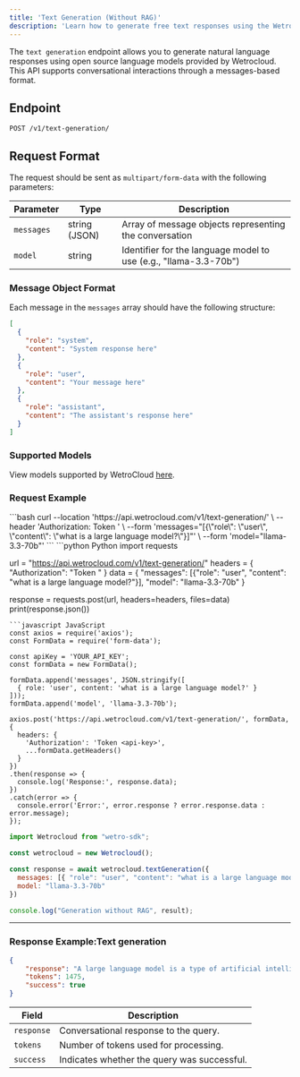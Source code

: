 ```yaml
---
title: 'Text Generation (Without RAG)'
description: 'Learn how to generate free text responses using the Wetrocloud API.'
---
```

The `text generation` endpoint allows you to generate natural language responses using open source language models provided by Wetrocloud. 
This API supports conversational interactions through a messages-based format.

## Endpoint
```
POST /v1/text-generation/
```


## Request Format
The request should be sent as `multipart/form-data` with the following parameters:

| Parameter | Type | Description |
|-----------|------|-------------|
| `messages` | string (JSON) | Array of message objects representing the conversation |
| `model` | string | Identifier for the language model to use (e.g., "llama-3.3-70b") |

### Message Object Format
Each message in the `messages` array should have the following structure:
```json
[
  {
    "role": "system",
    "content": "System response here"
  },
  {
    "role": "user",
    "content": "Your message here"
  },
  {
    "role": "assistant",
    "content": "The assistant's response here"
  }
]
```

### Supported Models
View models supported by WetroCloud [here](/endpoint-explanations/models).

### Request Example
<CodeGroup>
```bash curl
 --location 'https://api.wetrocloud.com/v1/text-generation/' \
  --header 'Authorization: Token <api-key>' \
  --form 'messages="[{\"role\": \"user\", \"content\": \"what is a large language model?\"}]"' \
  --form 'model="llama-3.3-70b"'
```
```python Python
import requests

url = "https://api.wetrocloud.com/v1/text-generation/"
headers = {
    "Authorization": "Token <api-key>"
}
data = {
    "messages": [{"role": "user", "content": "what is a large language model?"}],
    "model": "llama-3.3-70b"
}

response = requests.post(url, headers=headers, files=data)
print(response.json())
```
```javascript JavaScript
const axios = require('axios');
const FormData = require('form-data');

const apiKey = 'YOUR_API_KEY';
const formData = new FormData();

formData.append('messages', JSON.stringify([
  { role: 'user', content: 'what is a large language model?' }
]));
formData.append('model', 'llama-3.3-70b');

axios.post('https://api.wetrocloud.com/v1/text-generation/', formData, {
  headers: {
    'Authorization': 'Token <api-key>',
    ...formData.getHeaders()
  }
})
.then(response => {
  console.log('Response:', response.data);
})
.catch(error => {
  console.error('Error:', error.response ? error.response.data : error.message);
});
```

```javascript NodeJS
import Wetrocloud from "wetro-sdk";

const wetrocloud = new Wetrocloud();

const response = await wetrocloud.textGeneration({
  messages: [{ "role": "user", "content": "what is a large language model?" }],
  model: "llama-3.3-70b"
})

console.log("Generation without RAG", result);
````
</CodeGroup>

---

### Response Example:Text generation

```json
{
    "response": "A large language model is a type of artificial intelligence (AI) designed to process and understand human language. It's a computer program that uses complex algorithms and statistical models to analyze and generate text, often at a scale and sophistication that rivals human language abilities.\n\nLarge language models are typically trained on vast amounts of text data, which can include books, articles, research papers, websites, and more. This training data allows the model to learn patterns, relationships, and structures within language, enabling it to:\n\n1. **Understand context**: Recognize the meaning of words, phrases, and sentences within a given context.\n2. **Generate text**: Produce coherent and natural-sounding text based on a prompt, topic, or style.\n3. **Translate language**: Convert text from one language to another.\n4. **Summarize content**: Distill long pieces of text into concise summaries.\n5. **Answer questions**: Respond to questions and provide relevant information.\n6. **Chat and converse**: Engage in natural-sounding conversations, using context and understanding to respond to questions and statements.\n\nSome key characteristics of large language models include:\n\n* **Scale**: They are trained on massive datasets, often containing billions of words or more.\n* **Depth**: They have many layers of neural networks, which allow them to capture complex patterns and relationships in language.\n* **Generative capabilities**: They can generate text that is often indistinguishable from human-written content.\n\nExamples of large language models include:\n\n* Transformer models (e.g., BERT, RoBERTa)\n* Recurrent neural network (RNN) models (e.g., LSTM, GRU)\n* Generative adversarial network (GAN) models\n\nLarge language models have many applications, such as:\n\n* **Virtual assistants**: Powering chatbots, voice assistants, and other conversational interfaces.\n* **Language translation**: Enabling accurate and efficient translation of text and speech.\n* **Text generation**: Automating content creation, such as articles, social media posts, and product descriptions.\n* **Sentiment analysis**: Analyzing text to determine sentiment, emotion, and opinion.\n\nHowever, large language models also raise important questions and concerns, such as:\n\n* **Bias and fairness**: How do we ensure that these models are fair, transparent, and free from bias?\n* **Explainability**: How can we understand and interpret the decisions made by these complex models?\n* **Security**: How can we protect against potential misuse or manipulation of these powerful models?\n\nI hope this helps! Do you have any specific questions or topics related to large language models that you'd like me to expand on?",
    "tokens": 1475,
    "success": true
}
```

| Field     | Description                                           |
|-----------|-------------------------------------------------------|
| `response` | Conversational response to the query.                |
| `tokens`   | Number of tokens used for processing.                |
| `success`  | Indicates whether the query was successful.          |

